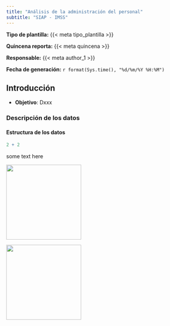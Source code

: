 ```yaml
---
title: "Análisis de la administración del personal"
subtitle: "SIAP - IMSS"
---
```


**Tipo de plantilla:** {{< meta tipo_plantilla >}}

**Quincena reporta:** {{< meta quincena >}}

**Responsable:** {{< meta author_1 >}}

**Fecha de generación:** `r format(Sys.time(), "%d/%m/%Y %H:%M")`


## Introducción

- **Objetivo**: Dxxx


### Descripción de los datos

#### Estructura de los datos
```r
2 + 2
```


<!-- #| fig-cap: "xxx" -->
<!-- #| fig-align: "center" -->
<!-- #| tbl-cap: "xxx" -->

:::: {.content-visible when-format='html'}

some text here

::::


::: {layout-ncol=2}

![](resources/simple/img_1.png){width=200px, height=200px}

![](resources/simple/img_2.jpg){width=200px, height=200px}

:::


